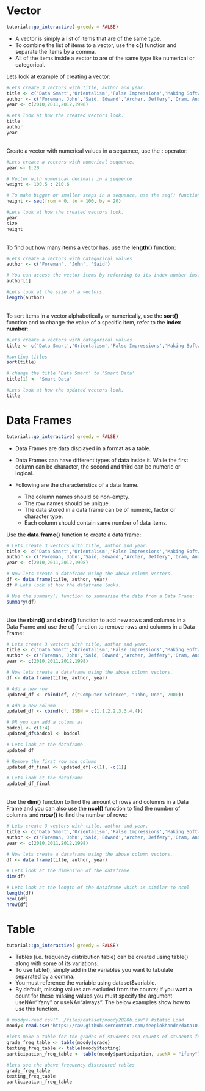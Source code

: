 # Vector

<script src="files/js/dcl.js"></script>
<link rel="stylesheet" href="https://maxcdn.bootstrapcdn.com/bootstrap/3.4.1/css/bootstrap.min.css">
<script src="https://maxcdn.bootstrapcdn.com/bootstrap/3.4.1/js/bootstrap.min.js"></script>

```r
tutorial::go_interactive( greedy = FALSE)

```
- A vector is simply a list of items that are of the same type.
- To combine the list of items to a vector, use the **c()** function and separate the items by a comma.
- All of the items inside a vector to are of the same type like numerical or categorical. 


Lets look at example of creating a vector:
```r

#Lets create 3 vectors with title, author and year.
title <- c('Data Smart','Orientalism','False Impressions','Making Software')
author <- c('Foreman, John','Said, Edward','Archer, Jeffery','Oram, Andy')
year <- c(2010,2011,2012,1998)

#Lets look at how the created vectors look.
title
author
year

```

<br />
Create a vector with numerical values in a sequence, use the **:** operator:

```r

#Lets create a vectors with numerical sequence.
year <- 1:20

# Vector with numerical decimals in a sequence
weight <- 100.5 : 210.6

# To make bigger or smaller steps in a sequence, use the seq() function
height <- seq(from = 0, to = 100, by = 20)

#Lets look at how the created vectors look.
year
size
height

```

<br />
To find out how many items a vector has, use the **length()** function:

```r

#Lets create a vectors with categorical values
author <- c('Foreman', 'John', 'Said')

# You can access the vector items by referring to its index number inside brackets []. The first item has index 1, the second item has index 2, and so on:
author[1]

#Lets look at the size of a vectors.
length(author)

```

<br />
To sort items in a vector alphabetically or numerically, use the **sort()** function and to change the value of a specific item, refer to the **index number**:

```r

#Lets create a vectors with categorical values
title <- c('Data Smart','Orientalism','False Impressions','Making Software')

#sorting titles
sort(title)

# change the title 'Data Smart' to 'Smart Data'
title[1] <- "Smart Data"

#Lets look at how the updated vectors look.
title 
```

# Data Frames

<script src="files/js/dcl.js"></script>
<link rel="stylesheet" href="https://maxcdn.bootstrapcdn.com/bootstrap/3.4.1/css/bootstrap.min.css">
<script src="https://maxcdn.bootstrapcdn.com/bootstrap/3.4.1/js/bootstrap.min.js"></script>

```r
tutorial::go_interactive( greedy = FALSE)

```
- Data Frames are data displayed in a format as a table.

- Data Frames can have different types of data inside it. While the first column can be character, the second and third can be numeric or logical. 

- Following are the characteristics of a data frame.
  - The column names should be non-empty.
  - The row names should be unique.
  - The data stored in a data frame can be of numeric, factor or character type.
  - Each column should contain same number of data items.

Use the **data.frame()** function to create a data frame:

```r

# Lets create 3 vectors with title, author and year.
title <- c('Data Smart','Orientalism','False Impressions','Making Software')
author <- c('Foreman, John','Said, Edward','Archer, Jeffery','Oram, Andy')
year <- c(2010,2011,2012,1998)

# Now lets create a dataframe using the above column vectors.
df <- data.frame(title, author, year)
df # Lets look at how the dataframe looks.

# Use the summary() function to summarize the data from a Data Frame:
summary(df)
```

<br />
Use the **rbind()** and **cbind()** function to add new rows and columns in a Data Frame and use the c() function to remove rows and columns in a Data Frame:

```r

# Lets create 3 vectors with title, author and year.
title <- c('Data Smart','Orientalism','False Impressions','Making Software')
author <- c('Foreman, John','Said, Edward','Archer, Jeffery','Oram, Andy')
year <- c(2010,2011,2012,1998)

# Now lets create a dataframe using the above column vectors.
df <- data.frame(title, author, year)

# Add a new row
updated_df <- rbind(df, c("Computer Science", "John, Doe", 2000))

# Add a new column
updated_df <- cbind(df, ISBN = c(1.1,2.2,3.3,4.4))

# OR you can add a column as
badcol <- c(1:4)
updated_df$badcol <- badcol

# Lets look at the dataframe
updated_df

# Remove the first row and column
updated_df_final <- updated_df[-c(1), -c(1)]

# Lets look at the dataframe
updated_df_final
```

<br />
Use the **dim()** function to find the amount of rows and columns in a Data Frame and you can also use the **ncol()** function to find the number of columns and **nrow()** to find the number of rows:

```r

# Lets create 3 vectors with title, author and year.
title <- c('Data Smart','Orientalism','False Impressions','Making Software')
author <- c('Foreman, John','Said, Edward','Archer, Jeffery','Oram, Andy')
year <- c(2010,2011,2012,1998)

# Now lets create a dataframe using the above column vectors.
df <- data.frame(title, author, year)

# Lets look at the dimension of the dataframe
dim(df)

# Lets look at the length of the dataframe which is similar to ncol
length(df)
ncol(df)
nrow(df)
```
<!-- --- -->

<!-- ### Topics visited in this sub-chapter -->

<!-- * Scatter Plot -->
<!-- * Barplot -->
<!-- * Boxplot -->
<!-- * Mosaic Plot -->


# Table

<script src="files/js/dcl.js"></script>
<link rel="stylesheet" href="https://maxcdn.bootstrapcdn.com/bootstrap/3.4.1/css/bootstrap.min.css">
<script src="https://maxcdn.bootstrapcdn.com/bootstrap/3.4.1/js/bootstrap.min.js"></script>

```r
tutorial::go_interactive( greedy = FALSE)

```

- Tables (i.e. frequency distribution table) can be created using table() along with some of its variations. 
- To use table(), simply add in the variables you want to tabulate separated by a comma. 
- You must reference the variable using dataset$variable. 
- By default, missing values are excluded from the counts; if you want a count for these missing values you must specify the argument useNA=“ifany” or useNA=“always”. The below examples show how to use this function.

```r
# moody<-read.csv("../files/dataset/moody2020b.csv") #static Load
moody<-read.csv("https://raw.githubusercontent.com/deeplokhande/data101demobook/main/files/dataset/moody2020b.csv") #web load

#lets make a table for the grades of students and counts of students for each Grade. 
grade_freq_table <- table(moody$grade)
texting_freq_table <- table(moody$texting)
participation_freq_table <- table(moody$participation, useNA = "ifany")

#lets see the above frequency distrbuted tables
grade_freq_table
texting_freq_table
participation_freq_table
```

